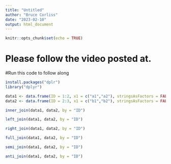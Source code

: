 ```yaml
---
title: "Untitled"
author: "Bruce Corliss"
date: "2023-02-10"
output: html_document
---
```


```r
knitr::opts_chunk$set(echo = TRUE)
```


# Please follow the video posted at.

#Run this code to follow along

```r
install.packages("dplr")
library("dplyr")

data1 <- data.frame(ID = 1:2, x1 = c("a1","a2"), stringsAsFactors = FALSE)
data2 <- data.frame(ID = 2:3, x1 = c("b1","b2"), stringsAsFactors = FALSE)
```

```r
inner_join(data1, data2, by = "ID")
```


```r
left_join(data1, data2, by = "ID")
```

```r
right_join(data1, data2, by = "ID")
```

```r
full_join(data1, data2, by = "ID")
```

```r
semi_join(data1, data2, by = "ID")
```

```r
anti_join(data1, data2, by = "ID")
```